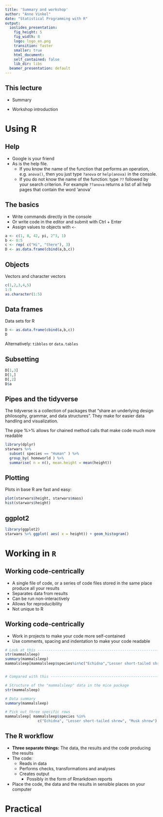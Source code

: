 ```yaml
---
title: 'Summary and workshop'
author: "Anne Vinkel"
date: "Statistical Programming with R"
output:
  ioslides_presentation:
    fig_height: 5
    fig_width: 8
    logo: logo_en.png
    transition: faster
    smaller: true
    html_document:
    self_contained: false
    lib_dir: libs
  beamer_presentation: default
---
```


## This lecture

- Summary 

- Workshop introduction

# Using R

## Help 

- Google is your friend
- As is the help file. 
  - If you know the name of the function that performs an operation, e.g. `anova()`, then you just type `?anova` or `help(anova)` in the console. 
  - If you do not know the name of the function: type `??` followed by your search criterion. For example `??anova` returns a list of all help pages that contain the word 'anova'


## The basics

- Write commands directly in the console
- Or write code in the editor and submit with Ctrl + Enter
- Assign values to objects with `<-`

```r
a <- c(1, 8, 42, pi, 2^3, 1)
b <- 0:5
c <- rep( c("Hi", "there"), 3)
D <- as.data.frame(cbind(a,b,c))
```

## Objects
Vectors and character vectors
```r
c(1,2,3,4,5)
1:5
as.character(1:5)
```

## Data frames
Data sets for R

```r
D <- as.data.frame(cbind(a,b,c))
D
```
Alternatively: `tibbles` or `data.tables` 

## Subsetting 

```r
D[1,3]
D[1,]
D[,2]
D$a
```


## Pipes and the tidyverse

The tidyverse is a collection of packages that "share an underlying design philosophy, grammar, and data structures". They make for easier data handling and visualization. 

The pipe %>% allows for chained method calls that make code much more readable
```r
library(dplyr)
starwars %>%
  subset( species == "Human" ) %>%
  group_by( homeworld ) %>% 
  summarise( n = n(), mean.height = mean(height))
```

## Plotting {.smaller}
Plots in base R are fast and easy:
```r
plot(starwars$height, starwars$mass)
hist(starwars$height)
```

## ggplot2
```r
library(ggplot2)
starwars %>% ggplot( aes( x = height)) + geom_histogram()
```

# Working in `R`

## Working code-centrically

- A single file of code, or a series of code files stored in the same place produce all your results
- Separates data from results
- Can be run non-interactively
- Allows for reproducibility
- Not unique to R


## Working code-centrically

- Work in projects to make your code more self-contained
- Use comments, spacing and indentation to make your code readable

```r
# Look at this -----------------------------------------------------------------
str(mammalsleep)
summary(mammalsleep)
mammalsleep[mammalsleep$species%in%c("Echidna","Lesser short-tailed shrew","Musk shrew"),]


# Compared with this -----------------------------------------------------------

# Structure of the "mammalsleep" data in the mice package
str(mammalsleep)

# Data summary
summary(mammalsleep)

# Pick out three specific rows
mammalsleep[ mammalsleep$species %in% 
               c("Echidna", "Lesser short-tailed shrew", "Musk shrew") , ]
```


## The R workflow

- **Three separate things:** The data, the results and the code producing the results
- The code:
   - Reads in data
   - Performs checks, transformations and analyses
   - Creates output
      - Possibly in the form of Rmarkdown reports
- Place the code, the data and the results in sensible places on your computer

# Practical 